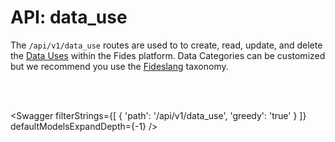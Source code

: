 

# API: data_use

The `/api/v1/data_use` routes are used to to create, read, update, and delete the [Data Uses](/docs/docs/tutorials/data-mapping-glossary#data-use) within the Fides platform. Data Categories can be customized but we recommend you use the [Fideslang](https://ethyca.github.io/fideslang/explorer/) taxonomy. 

<br></br>

<Swagger 
    filterStrings={[
        {
            'path': '/api/v1/data_use',
            'greedy': 'true'
        }
    ]} 
    defaultModelsExpandDepth={-1}
/>
